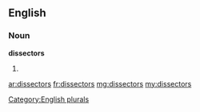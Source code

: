 ==English==

===Noun===
'''dissectors'''

# {{plural of|dissector}}

[[Category:English plurals]]

[[ar:dissectors]]
[[fr:dissectors]]
[[mg:dissectors]]
[[my:dissectors]]